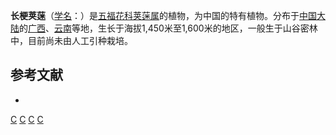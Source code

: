 {{Speciesbox
| taxon = Viburnum longipedunculatum
| binomial_authority = (Hsu) Hsu
}}

'''长梗荚蒾'''（[[学名|学名]]：{{lang|la|''Viburnum longipedunculatum''}}）是[[五福花科|五福花科]][[荚蒾属|荚蒾属]]的植物，为中国的特有植物。分布于[[中国大陆|中国大陆]]的[[广西|广西]]、[[云南|云南]]等地，生长于海拔1,450米至1,600米的地区，一般生于山谷密林中，目前尚未由人工引种栽培。

== 参考文献 ==
<div class="references-small">
* {{cite web| url =http://www.bioinfo.cn/db05/KmzwSpecies.php?action=view&id=23743| title =长梗荚蒾| work =《中国高等植物数据库全库》| publisher =中国科学院微生物研究所| author =昆明植物研究所| accessdate =2009-02-25| deadurl =yes| archiveurl =https://web.archive.org/web/20160305072217/http://www.bioinfo.cn/db05/KmzwSpecies.php?action=view&id=23743| archivedate =2016-03-05}}
</div>

{{taxonbar}}
[[Category:荚蒾属|C]]
[[Category:中國特有植物|C]]
[[Category:广西植物|C]]
[[Category:云南植物|C]]
